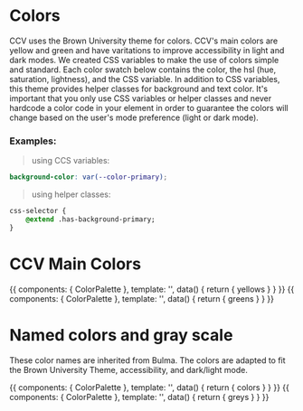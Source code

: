 
<Meta title="Style Guide/Colors" component={ColorPalette} decorators={[withA11y]} />

# Colors

CCV uses the Brown University theme for colors. 
CCV's main colors are yellow and green and have varitations to improve accessibility in light and dark modes.
We created CSS variables to make the use of colors simple and standard. 
Each color swatch below contains the color, the hsl (hue, saturation, lightness), and the CSS variable.
In addition to CSS variables, this theme provides helper classes for background and text color. It's important that
you only use CSS variables or helper classes and never hardcode a color code in your element in order to guarantee the colors 
will change based on the user's mode preference (light or dark mode).

### Examples:
> using CCS variables:
```scss
background-color: var(--color-primary);
```

> using helper classes:
<!-- note: sass as language because scss was treating . in a weird way. -->
```sass 
css-selector {
    @extend .has-background-primary;
}
```

# CCV Main Colors

<Preview>
  <Story name="CCV Yellows">
    {{
        components: { ColorPalette },
        template: '<ColorPalette :colors="yellows"/>',
        data() {
            return {
                yellows
            }
        }
    }}
  </Story>
  <Story name="CCV Greens">
    {{
        components: { ColorPalette },
        template: '<ColorPalette :colors="greens"/>',
        data() {
            return {
                greens
            }
        }
    }}
  </Story>
</Preview>

# Named colors and gray scale

These color names are inherited from Bulma. The colors are adapted to fit the Brown University Theme, accessibility, and dark/light mode.

<Preview>
  <Story name="Named Colors">
    {{
        components: { ColorPalette },
        template: '<ColorPalette :colors="colors"/>',
        data() {
            return {
                colors
            }
        }
    }}
  </Story>
  <Story name="Grey Scale">
    {{
        components: { ColorPalette },
        template: '<ColorPalette :colors="greys"/>',
        data() {
            return {
                greys
            }
        }
    }}
  </Story>
</Preview>
